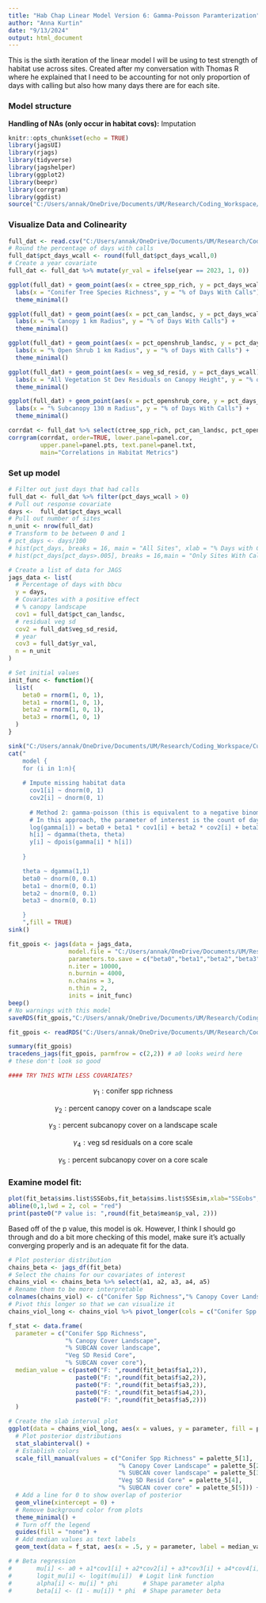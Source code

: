 ```yaml
---
title: "Hab Chap Linear Model Version 6: Gamma-Poisson Paramterization"
author: "Anna Kurtin"
date: "9/13/2024"
output: html_document
---
```


This is the sixth iteration of the linear model I will be using to test strength of habitat use across sites. Created after my conversation with Thomas R where he explained that I need to be accounting for not only proportion of days with calling but also how many days there are for each site.  

### Model structure



**Handling of NAs (only occur in habitat covs):** Imputation 


```r
knitr::opts_chunk$set(echo = TRUE)
library(jagsUI)
library(rjags)
library(tidyverse)
library(jagshelper)
library(ggplot2)
library(beepr)
library(corrgram)
library(ggdist)
source("C:/Users/annak/OneDrive/Documents/UM/Research/Coding_Workspace/Cuckoo-Research/R_Scripts/5_Visualization/Create_HexCodes_CuckooColorBlind.R")
```


### Visualize Data and Colinearity 

```R
full_dat <- read.csv("C:/Users/annak/OneDrive/Documents/UM/Research/Coding_Workspace/Cuckoo-Research/Data/Habitat_Model_Covariates/Linear_Model/HabChap_22-23_DaysCalls_HabCovs_9-12.csv")
# Round the percentage of days with calls
full_dat$pct_days_wcall <- round(full_dat$pct_days_wcall,0)
# Create a year covariate
full_dat <- full_dat %>% mutate(yr_val = ifelse(year == 2023, 1, 0))
```

```R
ggplot(full_dat) + geom_point(aes(x = ctree_spp_rich, y = pct_days_wcall), size = 3, col = palette_5[1]) + 
  labs(x = "Conifer Tree Species Richness", y = "% of Days With Calls") +
  theme_minimal()
```

```R
ggplot(full_dat) + geom_point(aes(x = pct_can_landsc, y = pct_days_wcall), size = 3, color = palette_5[2]) + 
  labs(x = "% Canopy 1 km Radius", y = "% of Days With Calls") +
  theme_minimal()
```

```R
ggplot(full_dat) + geom_point(aes(x = pct_openshrub_landsc, y = pct_days_wcall), size = 3, color = palette_5[3]) + 
  labs(x = "% Open Shrub 1 km Radius", y = "% of Days With Calls") +
  theme_minimal()
```

```R
ggplot(full_dat) + geom_point(aes(x = veg_sd_resid, y = pct_days_wcall), size = 3, color = palette_5[4]) + 
  labs(x = "All Vegetation St Dev Residuals on Canopy Height", y = "% of Days With Calls") +
  theme_minimal()
```

```R
ggplot(full_dat) + geom_point(aes(x = pct_openshrub_core, y = pct_days_wcall), size = 3, color = palette_5[5]) + 
  labs(x = "% Subcanopy 130 m Radius", y = "% of Days With Calls") +
  theme_minimal()
```

```R
corrdat <- full_dat %>% select(ctree_spp_rich, pct_can_landsc, pct_openshrub_landsc, veg_sd_resid, pct_openshrub_core)
corrgram(corrdat, order=TRUE, lower.panel=panel.cor,
         upper.panel=panel.pts, text.panel=panel.txt,
         main="Correlations in Habitat Metrics")
```

### Set up model 

```R
# Filter out just days that had calls
full_dat <- full_dat %>% filter(pct_days_wcall > 0)
# Pull out response covariate
days <-  full_dat$pct_days_wcall
# Pull out number of sites
n_unit <- nrow(full_dat)
# Transform to be between 0 and 1
# pct_days <- days/100
# hist(pct_days, breaks = 16, main = "All Sites", xlab = "% Days with Calls")
# hist(pct_days[pct_days>.005], breaks = 16,main = "Only Sites With Calls", xlab = "% Days with Calls")
```

```R
# Create a list of data for JAGS
jags_data <- list(
  # Percentage of days with bbcu 
  y = days,
  # Covariates with a positive effect
  # % canopy landscape
  cov1 = full_dat$pct_can_landsc,
  # residual veg sd
  cov2 = full_dat$veg_sd_resid,
  # year
  cov3 = full_dat$yr_val,
  n = n_unit
)

# Set initial values 
init_func <- function(){
  list(
    beta0 = rnorm(1, 0, 1), 
    beta1 = rnorm(1, 0, 1),
    beta2 = rnorm(1, 0, 1),
    beta3 = rnorm(1, 0, 1)
  )
}
```

```R
sink("C:/Users/annak/OneDrive/Documents/UM/Research/Coding_Workspace/Cuckoo-Research/R_Scripts/2_Analyses/Habitat_Chapter/Poisson_Model/Model_Structure_Files/JAGS_HabLMod6_GamPois.jags")
cat("
    model {
    for (i in 1:n){
    
    # Impute missing habitat data
      cov1[i] ~ dnorm(0, 1)
      cov2[i] ~ dnorm(0, 1)
    
      # Method 2: gamma-poisson (this is equivalent to a negative binomial)
      # In this approach, the parameter of interest is the count of days with calls but we're also feeding it the number of days that we recorded 
      log(gamma[i]) = beta0 + beta1 * cov1[i] + beta2 * cov2[i] + beta3 * cov3[i]
      h[i] ~ dgamma(theta, theta)
      y[i] ~ dpois(gamma[i] * h[i])
      
    }

    theta ~ dgamma(1,1)
    beta0 ~ dnorm(0, 0.1)
    beta1 ~ dnorm(0, 0.1)
    beta2 ~ dnorm(0, 0.1)
    beta3 ~ dnorm(0, 0.1)

    }
    ",fill = TRUE)
sink()

```


```R
fit_gpois <- jags(data = jags_data, 
                 model.file = "C:/Users/annak/OneDrive/Documents/UM/Research/Coding_Workspace/Cuckoo-Research/R_Scripts/2_Analyses/Habitat_Chapter/Poisson_Model/Model_Structure_Files/JAGS_HabLMod6_GamPois.jags",
                 parameters.to.save = c("beta0","beta1","beta2","beta3"),
                 n.iter = 10000, 
                 n.burnin = 4000, 
                 n.chains = 3,
                 n.thin = 2,
                 inits = init_func)
beep()
# No warnings with this model
saveRDS(fit_gpois,"C:/Users/annak/OneDrive/Documents/UM/Research/Coding_Workspace/Cuckoo-Research/R_Scripts/2_Analyses/Habitat_Chapter/Poisson_Model/Models_Ran_Outputs/LMod6_GamPois.Rdata")
```
```R
fit_gpois <- readRDS("C:/Users/annak/OneDrive/Documents/UM/Research/Coding_Workspace/Cuckoo-Research/R_Scripts/2_Analyses/Habitat_Chapter/Poisson_Model/Models_Ran_Outputs/LModFinal4.Rdata")
```

```R
summary(fit_gpois)
tracedens_jags(fit_gpois, parmfrow = c(2,2)) # a0 looks weird here
# these don't look so good

#### TRY THIS WITH LESS COVARIATES?
```


$$ \gamma_{1}: \text{conifer spp richness} $$

$$ \gamma_{2}: \text{percent canopy cover on a landscape scale} $$

$$ \gamma_{3}: \text{percent subcanopy cover on a landscape scale} $$

$$ \gamma_{4}: \text{veg sd residuals on a core scale} $$

$$ \gamma_{5}: \text{percent subcanopy cover on a core scale} $$

### Examine model fit:

```R
plot(fit_beta$sims.list$SSEobs,fit_beta$sims.list$SSEsim,xlab="SSEobs",ylab="SSEsim")
abline(0,1,lwd = 2, col = "red")
print(paste0("P value is: ",round(fit_beta$mean$p_val, 2)))
```

Based off of the p value, this model is ok. However, I think I should go through and do a bit more checking of this model, make sure it's actually converging properly and is an adequate fit for the data. 


```R
# Plot posterior distribution
chains_beta <- jags_df(fit_beta)
# Select the chains for our covariates of interest
chains_viol <- chains_beta %>% select(a1, a2, a3, a4, a5)
# Rename them to be more interpretable
colnames(chains_viol) <- c("Conifer Spp Richness","% Canopy Cover Landscape", "% SUBCAN cover landscape", "Veg SD Resid Core", "% SUBCAN cover core")
# Pivot this longer so that we can visualize it
chains_viol_long <- chains_viol %>% pivot_longer(cols = c("Conifer Spp Richness","% Canopy Cover Landscape", "% SUBCAN cover landscape", "Veg SD Resid Core", "% SUBCAN cover core"),names_to = "parameter", values_to = "values")

f_stat <- data.frame(
  parameter = c("Conifer Spp Richness",
                "% Canopy Cover Landscape", 
                "% SUBCAN cover landscape", 
                "Veg SD Resid Core", 
                "% SUBCAN cover core"),
  median_value = c(paste0("F: ",round(fit_beta$f$a1,2)), 
                   paste0("F: ",round(fit_beta$f$a2,2)),
                   paste0("F: ",round(fit_beta$f$a3,2)),
                   paste0("F: ",round(fit_beta$f$a4,2)),
                   paste0("F: ",round(fit_beta$f$a5,2)))
  )

# Create the slab interval plot
ggplot(data = chains_viol_long, aes(x = values, y = parameter, fill = parameter)) + 
  # Plot posterior distributions
  stat_slabinterval() +
  # Establish colors
  scale_fill_manual(values = c("Conifer Spp Richness" = palette_5[1], 
                               "% Canopy Cover Landscape" = palette_5[2],
                               "% SUBCAN cover landscape" = palette_5[3],
                               "Veg SD Resid Core" = palette_5[4], 
                               "% SUBCAN cover core" = palette_5[5])) +
  # Add a line for 0 to show overlap of posterior
  geom_vline(xintercept = 0) +
  # Remove background color from plots
  theme_minimal() +
  # Turn off the legend
  guides(fill = "none") +
  # Add median values as text labels
  geom_text(data = f_stat, aes(x = .5, y = parameter, label = median_value), color = "black", hjust = .5)  
```

```R
# # Beta regression
#       mu[i] <- a0 + a1*cov1[i] + a2*cov2[i] + a3*cov3[i] + a4*cov4[i] + a5*cov5[i]
#       logit_mu[i] <- logit(mu[i])  # Logit link function
#       alpha[i] <- mu[i] * phi       # Shape parameter alpha
#       beta[i] <- (1 - mu[i]) * phi  # Shape parameter beta

```